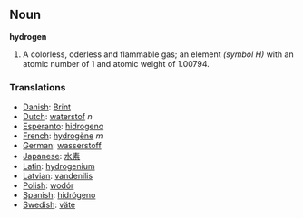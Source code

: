 == Noun ==
'''hydrogen'''

# A colorless, oderless and flammable gas; an element ''(symbol H)'' with an atomic number of 1 and atomic weight of 1.00794.

===Translations===
*[[Danish]]: [[Brint]]
*[[Dutch]]: [[waterstof]] ''n''
*[[Esperanto]]: [[hidrogeno]]
*[[French]]: [[hydrogène]] ''m''
*[[German]]: [[wasserstoff]]
*[[Japanese]]: [[水素]]
*[[Latin]]: [[hydrogenium]]
*[[Latvian]]: [[vandenilis]]
*[[Polish]]: [[wodór]]
*[[Spanish]]: [[hidrógeno]]
*[[Swedish]]: [[väte]]